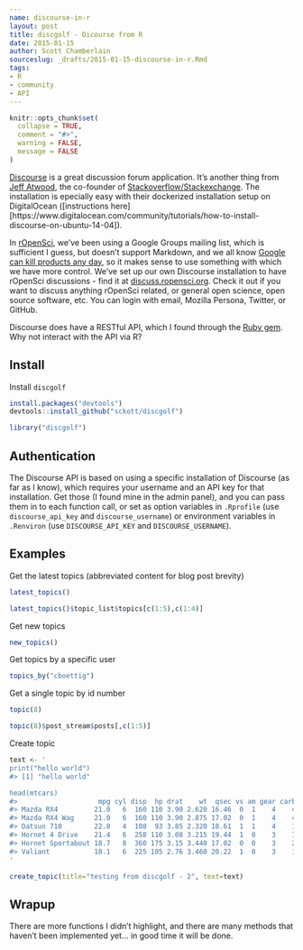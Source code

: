 ```yaml
---
name: discourse-in-r
layout: post
title: discgolf - Dicourse from R
date: 2015-01-15
author: Scott Chamberlain
sourceslug: _drafts/2015-01-15-discourse-in-r.Rmd
tags:
- R
- community
- API
---
```


```r
knitr::opts_chunk$set(
  collapse = TRUE,
  comment = "#>",
  warning = FALSE,
  message = FALSE
)
```

[Discourse][disc] is a great discussion forum application. It's another thing from [Jeff Atwood](https://en.wikipedia.org/wiki/Jeff_Atwood), the co-founder of [Stackoverflow/Stackexchange](http://stackoverflow.com/). The installation is epecially easy with their dockerized installation setup on DigitalOcean ([instructions here][https://www.digitalocean.com/community/tutorials/how-to-install-discourse-on-ubuntu-14-04]). 

In [rOpenSci](http://ropensci.org/), we've been using a Google Groups mailing list, which is sufficient I guess, but doesn't support Markdown, and we all know [Google can kill products any day](http://www.slate.com/articles/technology/technology/2013/03/google_reader_why_did_everyone_s_favorite_rss_program_die_what_free_web.html), so it makes sense to use something with which we have more control. We've set up our own Discourse installation to have rOpenSci discussions - find it at [discuss.ropensci.org][metadisc]. Check it out if you want to discuss anything rOpenSci related, or general open science, open source software, etc. You can login with email, Mozilla Persona, Twitter, or GitHub. 

Discourse does have a RESTful API, which I found through the [Ruby gem](https://github.com/discourse/discourse_api/). Why not interact with the API via R?

## Install

Install `discgolf` 

```r
install.packages("devtools")
devtools::install_github("sckott/discgolf")
```

```r
library("discgolf")
```

## Authentication

The Discourse API is based on using a specific installation of Discourse (as far as I know), which requires your username and an API key for that installation. Get those (I found mine in the admin panel), and you can pass them in to each function call, or set as option variables in `.Rprofile` (use `discourse_api_key` and `discourse_username`) or environment variables in `.Renviron` (use `DISCOURSE_API_KEY` and `DISCOURSE_USERNAME`).

## Examples

Get the latest topics (abbreviated content for blog post brevity)

```r
latest_topics()
```

```r
latest_topics()$topic_list$topics[c(1:5),c(1:4)]
```

Get new topics

```r
new_topics()
```

Get topics by a specific user

```r
topics_by("cboettig")
```

Get a single topic by id number

```r
topic(8)
```

```r
topic(8)$post_stream$posts[,c(1:5)]
```

Create topic

```r
text <- '
print("hello world")
#> [1] "hello world"

head(mtcars)
#>                    mpg cyl disp  hp drat    wt  qsec vs am gear carb
#> Mazda RX4         21.0   6  160 110 3.90 2.620 16.46  0  1    4    4
#> Mazda RX4 Wag     21.0   6  160 110 3.90 2.875 17.02  0  1    4    4
#> Datsun 710        22.8   4  108  93 3.85 2.320 18.61  1  1    4    1
#> Hornet 4 Drive    21.4   6  258 110 3.08 3.215 19.44  1  0    3    1
#> Hornet Sportabout 18.7   8  360 175 3.15 3.440 17.02  0  0    3    2
#> Valiant           18.1   6  225 105 2.76 3.460 20.22  1  0    3    1
'

create_topic(title="testing from discgolf - 2", text=text)
```

## Wrapup

There are more functions I didn't highlight, and there are many methods that haven't been implemented yet... in good time it will be done. 

[disc]: http://www.discourse.org/
[metadisc]: https://meta.discourse.org/
[rodisc]: http://discuss.ropensci.org/
